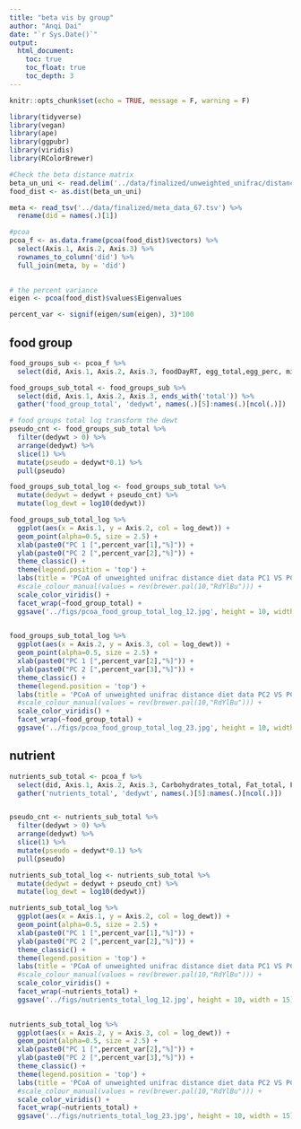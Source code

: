 ```yaml
---
title: "beta vis by group"
author: "Anqi Dai"
date: "`r Sys.Date()`"
output:
  html_document:
    toc: true
    toc_float: true
    toc_depth: 3
---
```


```r
knitr::opts_chunk$set(echo = TRUE, message = F, warning = F)
```

```r
library(tidyverse)
library(vegan)
library(ape)
library(ggpubr)
library(viridis)
library(RColorBrewer)
```

```r
#Check the beta distance matrix
beta_un_uni <- read.delim('../data/finalized/unweighted_unifrac/distance-matrix.tsv', sep = '\t', row.names = 1)
food_dist <- as.dist(beta_un_uni)

meta <- read_tsv('../data/finalized/meta_data_67.tsv') %>% 
  rename(did = names(.)[1])

#pcoa
pcoa_f <- as.data.frame(pcoa(food_dist)$vectors) %>% 
  select(Axis.1, Axis.2, Axis.3) %>% 
  rownames_to_column('did') %>% 
  full_join(meta, by = 'did')
 

# the percent variance
eigen <- pcoa(food_dist)$values$Eigenvalues

percent_var <- signif(eigen/sum(eigen), 3)*100
```

## food group

```r
food_groups_sub <- pcoa_f %>% 
  select(did, Axis.1, Axis.2, Axis.3, foodDayRT, egg_total,egg_perc, milk_total, milk_perc, fruit_total, fruit_perc,sugar_total, sugar_perc, grain_perc, grain_total, meat_total, meat_perc, veggie_total, veggie_perc,legume_total, legume_perc, fats_perc, fats_total)

food_groups_sub_total <- food_groups_sub %>% 
  select(did, Axis.1, Axis.2, Axis.3, ends_with('total')) %>% 
  gather('food_group_total', 'dedywt', names(.)[5]:names(.)[ncol(.)]) 

# food groups total log transform the dewt
pseudo_cnt <- food_groups_sub_total %>% 
  filter(dedywt > 0) %>% 
  arrange(dedywt) %>% 
  slice(1) %>% 
  mutate(pseudo = dedywt*0.1) %>% 
  pull(pseudo)

food_groups_sub_total_log <- food_groups_sub_total %>% 
  mutate(dedywt = dedywt + pseudo_cnt) %>% 
  mutate(log_dewt = log10(dedywt))
```


```r
food_groups_sub_total_log %>% 
  ggplot(aes(x = Axis.1, y = Axis.2, col = log_dewt)) +
  geom_point(alpha=0.5, size = 2.5) +
  xlab(paste0("PC 1 [",percent_var[1],"%]")) +
  ylab(paste0("PC 2 [",percent_var[2],"%]")) +
  theme_classic() +
  theme(legend.position = 'top') +
  labs(title = 'PCoA of unweighted unifrac distance diet data PC1 VS PC2') + 
  #scale_colour_manual(values = rev(brewer.pal(10,"RdYlBu"))) +
  scale_color_viridis() +
  facet_wrap(~food_group_total) +
  ggsave('../figs/pcoa_food_group_total_log_12.jpg', height = 10, width = 15)

 
food_groups_sub_total_log %>% 
  ggplot(aes(x = Axis.2, y = Axis.3, col = log_dewt)) +
  geom_point(alpha=0.5, size = 2.5) +
  xlab(paste0("PC 1 [",percent_var[2],"%]")) +
  ylab(paste0("PC 2 [",percent_var[3],"%]")) +
  theme_classic() +
  theme(legend.position = 'top') +
  labs(title = 'PCoA of unweighted unifrac distance diet data PC2 VS PC3') + 
  #scale_colour_manual(values = rev(brewer.pal(10,"RdYlBu"))) +
  scale_color_viridis() +
  facet_wrap(~food_group_total) +
  ggsave('../figs/pcoa_food_group_total_log_23.jpg', height = 10, width = 15)
```

## nutrient

```r
nutrients_sub_total <- pcoa_f %>% 
  select(did, Axis.1, Axis.2, Axis.3, Carbohydrates_total, Fat_total, Fibers_total, Proteing_total, Sodium_total, Sugars_total) %>%   
  gather('nutrients_total', 'dedywt', names(.)[5]:names(.)[ncol(.)]) 


pseudo_cnt <- nutrients_sub_total %>% 
  filter(dedywt > 0) %>% 
  arrange(dedywt) %>% 
  slice(1) %>% 
  mutate(pseudo = dedywt*0.1) %>% 
  pull(pseudo)

nutrients_sub_total_log <- nutrients_sub_total %>% 
  mutate(dedywt = dedywt + pseudo_cnt) %>% 
  mutate(log_dewt = log10(dedywt))
```

```r
nutrients_sub_total_log %>% 
  ggplot(aes(x = Axis.1, y = Axis.2, col = log_dewt)) +
  geom_point(alpha=0.5, size = 2.5) +
  xlab(paste0("PC 1 [",percent_var[1],"%]")) +
  ylab(paste0("PC 2 [",percent_var[2],"%]")) +
  theme_classic() +
  theme(legend.position = 'top') +
  labs(title = 'PCoA of unweighted unifrac distance diet data PC1 VS PC2') + 
  #scale_colour_manual(values = rev(brewer.pal(10,"RdYlBu"))) +
  scale_color_viridis() +
  facet_wrap(~nutrients_total) +
  ggsave('../figs/nutrients_total_log_12.jpg', height = 10, width = 15)

 
nutrients_sub_total_log %>% 
  ggplot(aes(x = Axis.2, y = Axis.3, col = log_dewt)) +
  geom_point(alpha=0.5, size = 2.5) +
  xlab(paste0("PC 1 [",percent_var[2],"%]")) +
  ylab(paste0("PC 2 [",percent_var[3],"%]")) +
  theme_classic() +
  theme(legend.position = 'top') +
  labs(title = 'PCoA of unweighted unifrac distance diet data PC2 VS PC3') + 
  #scale_colour_manual(values = rev(brewer.pal(10,"RdYlBu"))) +
  scale_color_viridis() +
  facet_wrap(~nutrients_total) +
  ggsave('../figs/nutrients_total_log_23.jpg', height = 10, width = 15)
```

